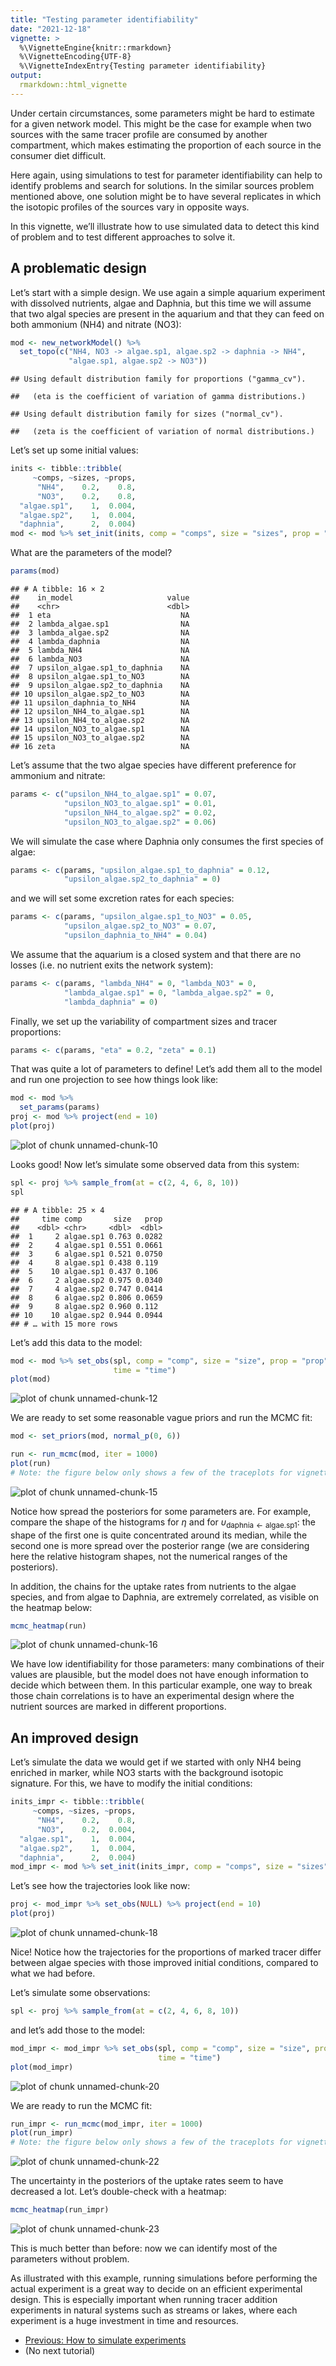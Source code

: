 ```yaml
---
title: "Testing parameter identifiability"
date: "2021-12-18"
vignette: >
  %\VignetteEngine{knitr::rmarkdown}
  %\VignetteEncoding{UTF-8}
  %\VignetteIndexEntry{Testing parameter identifiability}
output:
  rmarkdown::html_vignette
---
```




Under certain circumstances, some parameters might be hard to estimate for a given network model. This might be the case for example when two sources with the same tracer profile are consumed by another compartment, which makes estimating the proportion of each source in the consumer diet difficult.

Here again, using simulations to test for parameter identifiability can help to identify problems and search for solutions. In the similar sources problem mentioned above, one solution might be to have several replicates in which the isotopic profiles of the sources vary in opposite ways.

In this vignette, we'll illustrate how to use simulated data to detect this kind of problem and to test different approaches to solve it.

## A problematic design

Let's start with a simple design. We use again a simple aquarium experiment with dissolved nutrients, algae and Daphnia, but this time we will assume that two algal species are present in the aquarium and that they can feed on both ammonium (NH4) and nitrate (NO3):


```r
mod <- new_networkModel() %>%
  set_topo(c("NH4, NO3 -> algae.sp1, algae.sp2 -> daphnia -> NH4",
             "algae.sp1, algae.sp2 -> NO3"))
```

```
## Using default distribution family for proportions ("gamma_cv").
```

```
##   (eta is the coefficient of variation of gamma distributions.)
```

```
## Using default distribution family for sizes ("normal_cv").
```

```
##   (zeta is the coefficient of variation of normal distributions.)
```

Let's set up some initial values:


```r
inits <- tibble::tribble(
     ~comps, ~sizes, ~props,
      "NH4",    0.2,    0.8, 
      "NO3",    0.2,    0.8, 
  "algae.sp1",    1,  0.004,
  "algae.sp2",    1,  0.004,
  "daphnia",      2,  0.004)
mod <- mod %>% set_init(inits, comp = "comps", size = "sizes", prop = "props")
```

What are the parameters of the model?


```r
params(mod)
```

```
## # A tibble: 16 × 2
##    in_model                     value
##    <chr>                        <dbl>
##  1 eta                             NA
##  2 lambda_algae.sp1                NA
##  3 lambda_algae.sp2                NA
##  4 lambda_daphnia                  NA
##  5 lambda_NH4                      NA
##  6 lambda_NO3                      NA
##  7 upsilon_algae.sp1_to_daphnia    NA
##  8 upsilon_algae.sp1_to_NO3        NA
##  9 upsilon_algae.sp2_to_daphnia    NA
## 10 upsilon_algae.sp2_to_NO3        NA
## 11 upsilon_daphnia_to_NH4          NA
## 12 upsilon_NH4_to_algae.sp1        NA
## 13 upsilon_NH4_to_algae.sp2        NA
## 14 upsilon_NO3_to_algae.sp1        NA
## 15 upsilon_NO3_to_algae.sp2        NA
## 16 zeta                            NA
```

Let's assume that the two algae species have different preference for ammonium and nitrate:


```r
params <- c("upsilon_NH4_to_algae.sp1" = 0.07,
            "upsilon_NO3_to_algae.sp1" = 0.01,
            "upsilon_NH4_to_algae.sp2" = 0.02,
            "upsilon_NO3_to_algae.sp2" = 0.06)
```

We will simulate the case where Daphnia only consumes the first species of algae:


```r
params <- c(params, "upsilon_algae.sp1_to_daphnia" = 0.12,
            "upsilon_algae.sp2_to_daphnia" = 0)
```

and we will set some excretion rates for each species:


```r
params <- c(params, "upsilon_algae.sp1_to_NO3" = 0.05,
            "upsilon_algae.sp2_to_NO3" = 0.07,
            "upsilon_daphnia_to_NH4" = 0.04)
```

We assume that the aquarium is a closed system and that there are no losses (i.e. no nutrient exits the network system):


```r
params <- c(params, "lambda_NH4" = 0, "lambda_NO3" = 0,
            "lambda_algae.sp1" = 0, "lambda_algae.sp2" = 0,
            "lambda_daphnia" = 0)
```

Finally, we set up the variability of compartment sizes and tracer proportions:


```r
params <- c(params, "eta" = 0.2, "zeta" = 0.1)
```

That was quite a lot of parameters to define! Let's add them all to the model and run one projection to see how things look like:


```r
mod <- mod %>%
  set_params(params)
proj <- mod %>% project(end = 10)
plot(proj)
```

<img src="figures/z-fig-130-unnamed-chunk-10-1.png" title="plot of chunk unnamed-chunk-10" alt="plot of chunk unnamed-chunk-10" style="display: block; margin: auto;" />

Looks good! Now let's simulate some observed data from this system:


```r
spl <- proj %>% sample_from(at = c(2, 4, 6, 8, 10))
spl
```

```
## # A tibble: 25 × 4
##     time comp       size   prop
##    <dbl> <chr>     <dbl>  <dbl>
##  1     2 algae.sp1 0.763 0.0282
##  2     4 algae.sp1 0.551 0.0661
##  3     6 algae.sp1 0.521 0.0750
##  4     8 algae.sp1 0.438 0.119 
##  5    10 algae.sp1 0.437 0.106 
##  6     2 algae.sp2 0.975 0.0340
##  7     4 algae.sp2 0.747 0.0414
##  8     6 algae.sp2 0.806 0.0659
##  9     8 algae.sp2 0.960 0.112 
## 10    10 algae.sp2 0.944 0.0944
## # … with 15 more rows
```

Let's add this data to the model:


```r
mod <- mod %>% set_obs(spl, comp = "comp", size = "size", prop = "prop",
                       time = "time")
plot(mod)
```

<img src="figures/z-fig-130-unnamed-chunk-12-1.png" title="plot of chunk unnamed-chunk-12" alt="plot of chunk unnamed-chunk-12" style="display: block; margin: auto;" />

We are ready to set some reasonable vague priors and run the MCMC fit:


```r
mod <- set_priors(mod, normal_p(0, 6))
```


```r
run <- run_mcmc(mod, iter = 1000)
plot(run)
# Note: the figure below only shows a few of the traceplots for vignette concision
```

<img src="figures/z-fig-130-unnamed-chunk-15-1.png" title="plot of chunk unnamed-chunk-15" alt="plot of chunk unnamed-chunk-15" style="display: block; margin: auto;" />

Notice how spread the posteriors for some parameters are. For example,  compare the shape of the histograms for $\eta$ and for $\upsilon_{\textrm{daphnia} \leftarrow \textrm{algae.sp1}}$: the shape of the first one is quite concentrated around its median, while the second one is more spread over the posterior range (we are considering here the relative histogram shapes, not the numerical ranges of the posteriors).

In addition, the chains for the uptake rates from nutrients to the algae species, and from algae to Daphnia, are extremely correlated, as visible on the heatmap below:


```r
mcmc_heatmap(run)
```

<img src="figures/z-fig-130-unnamed-chunk-16-1.png" title="plot of chunk unnamed-chunk-16" alt="plot of chunk unnamed-chunk-16" style="display: block; margin: auto;" />

We have low identifiability for those parameters: many combinations of their values are plausible, but the model does not have enough information to decide which between them. In this particular example, one way to break those chain correlations is to have an experimental design where the nutrient sources are marked in different proportions.

## An improved design

Let's simulate the data we would get if we started with only NH4 being enriched in marker, while NO3 starts with the background isotopic signature. For this, we have to modify the initial conditions:


```r
inits_impr <- tibble::tribble(
     ~comps, ~sizes, ~props,
      "NH4",    0.2,    0.8, 
      "NO3",    0.2,  0.004,
  "algae.sp1",    1,  0.004,
  "algae.sp2",    1,  0.004,
  "daphnia",      2,  0.004)
mod_impr <- mod %>% set_init(inits_impr, comp = "comps", size = "sizes", prop = "props")
```

Let's see how the trajectories look like now:


```r
proj <- mod_impr %>% set_obs(NULL) %>% project(end = 10)
plot(proj)
```

<img src="figures/z-fig-130-unnamed-chunk-18-1.png" title="plot of chunk unnamed-chunk-18" alt="plot of chunk unnamed-chunk-18" style="display: block; margin: auto;" />

Nice! Notice how the trajectories for the proportions of marked tracer differ between algae species with those improved initial conditions, compared to what we had before.

Let's simulate some observations:


```r
spl <- proj %>% sample_from(at = c(2, 4, 6, 8, 10))
```

and let's add those to the model:


```r
mod_impr <- mod_impr %>% set_obs(spl, comp = "comp", size = "size", prop = "prop",
                                 time = "time")
plot(mod_impr)
```

<img src="figures/z-fig-130-unnamed-chunk-20-1.png" title="plot of chunk unnamed-chunk-20" alt="plot of chunk unnamed-chunk-20" style="display: block; margin: auto;" />

We are ready to run the MCMC fit:


```r
run_impr <- run_mcmc(mod_impr, iter = 1000)
plot(run_impr)
# Note: the figure below only shows a few of the traceplots for vignette concision
```

<img src="figures/z-fig-130-unnamed-chunk-22-1.png" title="plot of chunk unnamed-chunk-22" alt="plot of chunk unnamed-chunk-22" style="display: block; margin: auto;" />

The uncertainty in the posteriors of the uptake rates seem to have decreased a lot. Let's double-check with a heatmap:


```r
mcmc_heatmap(run_impr)
```

<img src="figures/z-fig-130-unnamed-chunk-23-1.png" title="plot of chunk unnamed-chunk-23" alt="plot of chunk unnamed-chunk-23" style="display: block; margin: auto;" />

This is much better than before: now we can identify most of the parameters without problem.

As illustrated with this example, running simulations before performing the actual experiment is a great way to decide on an efficient experimental design. This is especially important when running tracer addition experiments in natural systems such as streams or lakes, where each experiment is a huge investment in time and resources.

<nav aria-label="Page navigation">
 <ul class="pagination justify-content-end">
  <li class="page-item"><a class="page-link" href="tutorial-120-howto-simulations.html">Previous: How to simulate experiments</a></li>
  <li class="page-item">(No next tutorial)</li>
 </ul>
</nav>
